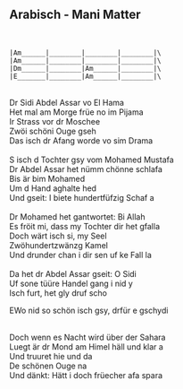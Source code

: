 ## Arabisch - Mani Matter
\
```
|Am______|________|________|________|\
|Am______|________|________|________|\
|Dm______|________|Am______|________|\
|E_______|________|Am______|________|\
```
\
Dr Sidi Abdel Assar vo El Hama\
Het mal am Morge früe no im Pijama\
Ir Strass vor dr Moschee\
Zwöi schöni Ouge gseh\
Das isch dr Afang worde vo sim Drama\
\
S isch d Tochter gsy vom Mohamed Mustafa\
Dr Abdel Assar het nümm chönne schlafa\
Bis är bim Mohamed\
Um d Hand aghalte hed\
Und gseit: I biete hundertfüfzig Schaf a\
\
Dr Mohamed het gantwortet: Bi Allah\
Es fröit mi, dass my Tochter dir het gfalla\
Doch wärt isch si, my Seel\
Zwöhundertzwänzg Kamel\
Und drunder chan i dir sen uf ke Fall la\
\
Da het dr Abdel Assar gseit: O Sidi\
Uf sone tüüre Handel gang i nid y\
Isch furt, het gly druf scho\
<p class='song show-chords'><span class='chord'>E</span>Wo nid so schön isch gsy, drfür e gschydi</p>
\
Doch wenn es Nacht wird über der Sahara\
Luegt är dr Mond am Himel häll und klar a\
Und truuret hie und da\
De schönen Ouge na\
Und dänkt: Hätt i doch früecher afa spara\
\
